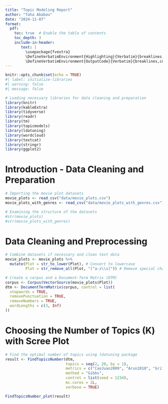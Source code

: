 ```yaml
---
title: "Topic Modeling Report"
author: "Taha Ababou"
date: "2024-11-07"
format: 
  pdf:
    toc: true  # Enable the table of contents
    toc_depth: 3
    include-in-header: 
       text: |
         \usepackage{fvextra}
         \DefineVerbatimEnvironment{Highlighting}{Verbatim}{breaklines,commandchars=\\\{\}}
         \DefineVerbatimEnvironment{OutputCode}{Verbatim}{breaklines,commandchars=\\\{\}}
---
```


```r
knitr::opts_chunk$set(echo = TRUE)
#| label: initialize-libraries
#| warning: false
#| message: false

# Loading necessary libraries for data cleaning and preparation
library(knitr)
library(kableExtra)
library(tidyverse)
library(readr)
library(tm)
library(topicmodels)
library(ldatuning)
library(wordcloud)
library(textcat)
library(stringr)
library(ggplot2)
```

# Introduction - Data Cleaning and Preparation

```r
# Importing the movie plot datasets
movie_plots <- read_csv("data/movie_plots.csv")
movie_plots_with_genres <- read_csv("data/movie_plots_with_genres.csv")

# Examining the structure of the datasets
#str(movie_plots)
#str(movie_plots_with_genres)

```

# Data Cleaning and Preprocessing

```r
# Combine datasets if necessary and clean text data
movie_plots <- movie_plots %>%
  mutate(Plot = str_to_lower(Plot), # Convert to lowercase
         Plot = str_remove_all(Plot, "[^a-z\\s]")) # Remove special characters

# Create a corpus and a Document-Term Matrix (DTM)
corpus <- Corpus(VectorSource(movie_plots$Plot))
dtm <- DocumentTermMatrix(corpus, control = list(
  stopwords = TRUE, 
  removePunctuation = TRUE,
  removeNumbers = TRUE, 
  wordLengths = c(3, Inf)
))
```

# Choosing the Number of Topics (K) with Scree Plot

```r
# Find the optimal number of topics using ldatuning package
result <- FindTopicsNumber(dtm,
                           topics = seq(2, 20, by = 1),
                           metrics = c("CaoJuan2009", "Arun2010", "Griffiths2004", "Deveaud2014"),
                           method = "Gibbs",
                           control = list(seed = 1234),
                           mc.cores = 2L,
                           verbose = TRUE)

FindTopicsNumber_plot(result)
```





